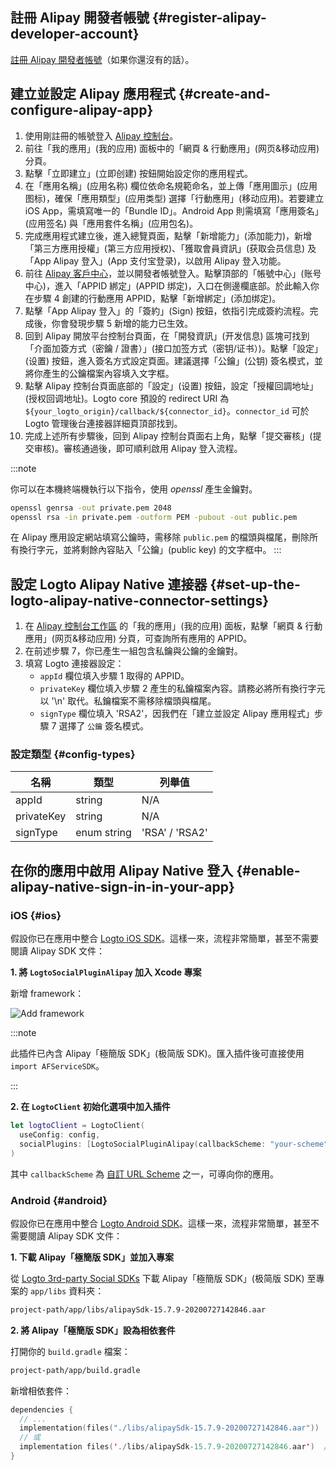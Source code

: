 ## 註冊 Alipay 開發者帳號 \{#register-alipay-developer-account}

[註冊 Alipay 開發者帳號](https://certifyweb.alipay.com/certify/reg/guide#/)（如果你還沒有的話）。

## 建立並設定 Alipay 應用程式 \{#create-and-configure-alipay-app}

1. 使用剛註冊的帳號登入 [Alipay 控制台](https://open.alipay.com/)。
2. 前往「我的應用」(我的应用) 面板中的「網頁 & 行動應用」(网页&移动应用) 分頁。
3. 點擊「立即建立」(立即创建) 按鈕開始設定你的應用程式。
4. 在「應用名稱」(应用名称) 欄位依命名規範命名，並上傳「應用圖示」(应用图标)，確保「應用類型」(应用类型) 選擇「行動應用」(移动应用)。若要建立 iOS App，需填寫唯一的「Bundle ID」。Android App 則需填寫「應用簽名」(应用签名) 與「應用套件名稱」(应用包名)。
5. 完成應用程式建立後，進入總覽頁面，點擊「新增能力」(添加能力)，新增「第三方應用授權」(第三方应用授权)、「獲取會員資訊」(获取会员信息) 及「App Alipay 登入」(App 支付宝登录)，以啟用 Alipay 登入功能。
6. 前往 [Alipay 客戶中心](https://b.alipay.com/index2.htm)，並以開發者帳號登入。點擊頂部的「帳號中心」(账号中心)，進入「APPID 綁定」(APPID 绑定)，入口在側邊欄底部。於此輸入你在步驟 4 創建的行動應用 APPID，點擊「新增綁定」(添加绑定)。
7. 點擊「App Alipay 登入」的「簽約」(Sign) 按鈕，依指引完成簽約流程。完成後，你會發現步驟 5 新增的能力已生效。
8. 回到 Alipay 開放平台控制台頁面，在「開發資訊」(开发信息) 區塊可找到「介面加簽方式（密鑰 / 證書）」(接口加签方式（密钥/证书）)。點擊「設定」(设置) 按鈕，進入簽名方式設定頁面。建議選擇「公鑰」(公钥) 簽名模式，並將你產生的公鑰檔案內容填入文字框。
9. 點擊 Alipay 控制台頁面底部的「設定」(设置) 按鈕，設定「授權回調地址」(授权回调地址)。Logto core 預設的 redirect URI 為 `${your_logto_origin}/callback/${connector_id}`。`connector_id` 可於 Logto 管理後台連接器詳細頁頂部找到。
10. 完成上述所有步驟後，回到 Alipay 控制台頁面右上角，點擊「提交審核」(提交审核)。審核通過後，即可順利啟用 Alipay 登入流程。

:::note

你可以在本機終端機執行以下指令，使用 _openssl_ 產生金鑰對。

```bash
openssl genrsa -out private.pem 2048
openssl rsa -in private.pem -outform PEM -pubout -out public.pem
```

在 Alipay 應用設定網站填寫公鑰時，需移除 `public.pem` 的檔頭與檔尾，刪除所有換行字元，並將剩餘內容貼入「公鑰」(public key) 的文字框中。
:::

## 設定 Logto Alipay Native 連接器 \{#set-up-the-logto-alipay-native-connector-settings}

1. 在 [Alipay 控制台工作區](https://open.alipay.com/dev/workspace) 的「我的應用」(我的应用) 面板，點擊「網頁 & 行動應用」(网页&移动应用) 分頁，可查詢所有應用的 APPID。
2. 在前述步驟 7，你已產生一組包含私鑰與公鑰的金鑰對。
3. 填寫 Logto 連接器設定：
   - `appId` 欄位填入步驟 1 取得的 APPID。
   - `privateKey` 欄位填入步驟 2 產生的私鑰檔案內容。請務必將所有換行字元以 '\n' 取代。私鑰檔案不需移除檔頭與檔尾。
   - `signType` 欄位填入 'RSA2'，因我們在「建立並設定 Alipay 應用程式」步驟 7 選擇了 `公鑰` 簽名模式。

### 設定類型 \{#config-types}

| 名稱       | 類型        | 列舉值         |
| ---------- | ----------- | -------------- |
| appId      | string      | N/A            |
| privateKey | string      | N/A            |
| signType   | enum string | 'RSA' / 'RSA2' |

## 在你的應用中啟用 Alipay Native 登入 \{#enable-alipay-native-sign-in-in-your-app}

### iOS \{#ios}

假設你已在應用中整合 [Logto iOS SDK](/quick-starts/swift)。這樣一來，流程非常簡單，甚至不需要閱讀 Alipay SDK 文件：

**1. 將 `LogtoSocialPluginAlipay` 加入 Xcode 專案**

新增 framework：

<img src="/img/assets/add-framework.png" alt="Add framework" />

:::note

此插件已內含 Alipay「極簡版 SDK」(极简版 SDK)。匯入插件後可直接使用 `import AFServiceSDK`。

:::

**2. 在 `LogtoClient` 初始化選項中加入插件**

```swift
let logtoClient = LogtoClient(
  useConfig: config,
  socialPlugins: [LogtoSocialPluginAlipay(callbackScheme: "your-scheme")]
)
```

其中 `callbackScheme` 為 [自訂 URL Scheme](https://developer.apple.com/documentation/xcode/defining-a-custom-url-scheme-for-your-app) 之一，可導向你的應用。

### Android \{#android}

假設你已在應用中整合 [Logto Android SDK](/quick-starts/android)。這樣一來，流程非常簡單，甚至不需要閱讀 Alipay SDK 文件：

**1. 下載 Alipay「極簡版 SDK」並加入專案**

從 [Logto 3rd-party Social SDKs](https://github.com/logto-io/social-sdks/blob/master/alipay/android/alipaySdk-15.7.9-20200727142846.aar) 下載 Alipay「極簡版 SDK」(极简版 SDK) 至專案的 `app/libs` 資料夾：

```bash
project-path/app/libs/alipaySdk-15.7.9-20200727142846.aar
```

**2. 將 Alipay「極簡版 SDK」設為相依套件**

打開你的 `build.gradle` 檔案：

```bash
project-path/app/build.gradle
```

新增相依套件：

```kotlin
dependencies {
  // ...
  implementation(files("./libs/alipaySdk-15.7.9-20200727142846.aar"))  // kotlin-script
  // 或
  implementation files('./libs/alipaySdk-15.7.9-20200727142846.aar')  // groovy-script
}
```
